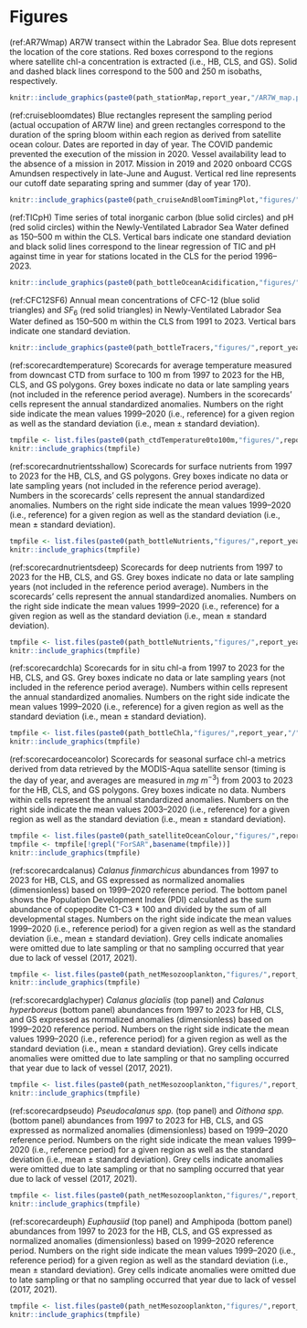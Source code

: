 \clearpage

# Figures

(ref:AR7Wmap) AR7W transect within the Labrador Sea. Blue dots represent the location of the core stations. Red boxes correspond to the regions where satellite chl-a concentration is extracted (i.e., HB, CLS, and GS). Solid and dashed black lines correspond to the 500 and 250 m isobaths, respectively.  

```r
knitr::include_graphics(paste0(path_stationMap,report_year,"/AR7W_map.png"))
```


(ref:cruisebloomdates) Blue rectangles represent the sampling period (actual occupation of AR7W line) and green rectangles correspond to the duration of the spring bloom within each region as derived from satellite ocean colour. Dates are reported in day of year. The COVID pandemic prevented the execution of the mission in 2020. Vessel availability lead to the absence of a mission in 2017. Mission in 2019 and 2020 onboard CCGS Amundsen respectively in late-June and August. Vertical red line represents our cutoff date separating spring and summer (day of year 170).   

```r
knitr::include_graphics(paste0(path_cruiseAndBloomTimingPlot,"figures/",report_year,"/Cruise_Bloom_dates.png"))
```


(ref:TICpH) Time series of total inorganic carbon (blue solid circles) and pH (red solid circles) within the Newly-Ventilated Labrador Sea Water defined as 150–500 m within the CLS. Vertical bars indicate one standard deviation and black solid lines correspond to the linear regression of TIC and pH against time in year for stations located in the CLS for the period 1996–2023.   

```r
knitr::include_graphics(paste0(path_bottleOceanAcidification,"figures/",report_year,"/TIC_pH.png"))
```


(ref:CFC12SF6) Annual mean concentrations of CFC-12 (blue solid triangles) and $SF_6$ (red solid triangles) in Newly-Ventilated Labrador Sea Water defined as 150–500 m within the CLS from 1991 to 2023. Vertical bars indicate one standard deviation.  

```r
knitr::include_graphics(paste0(path_bottleTracers,"figures/",report_year,"/CFC12_SF6.png"))
```


(ref:scorecardtemperature) Scorecards for average temperature measured from downcast CTD from surface to 100 m from 1997 to 2023 for the HB, CLS, and GS polygons. Grey boxes indicate no data or late sampling years (not included in the reference period average). Numbers in the scorecards’ cells represent the annual standardized anomalies. Numbers on the right side indicate the mean values 1999–2020 (i.e., reference) for a given region as well as the standard deviation (i.e., mean ± standard deviation).   

```r
tmpfile <- list.files(paste0(path_ctdTemperature0to100m,"figures/",report_year,"/"), pattern="AZOMPTemperatureScorecard", full.names=TRUE)
knitr::include_graphics(tmpfile)
```



(ref:scorecardnutrientsshallow) Scorecards for surface nutrients from 1997 to 2023 for the HB, CLS, and GS polygons. Grey boxes indicate no data or late sampling years (not included in the reference period average). Numbers in the scorecards’ cells represent the annual standardized anomalies. Numbers on the right side indicate the mean values 1999–2020 (i.e., reference) for a given region as well as the standard deviation (i.e., mean ± standard deviation).   

```r
tmpfile <- list.files(paste0(path_bottleNutrients,"figures/",report_year,"/"), pattern="AZOMPNutrientsShallowScorecard", full.names=TRUE)
knitr::include_graphics(tmpfile)
```


(ref:scorecardnutrientsdeep) Scorecards for deep nutrients from 1997 to 2023 for the HB, CLS, and GS. Grey boxes indicate no data or late sampling years (not included in the reference period average). Numbers in the scorecards’ cells represent the annual standardized anomalies. Numbers on the right side indicate the mean values 1999–2020 (i.e., reference) for a given region as well as the standard deviation (i.e., mean ± standard deviation).   

```r
tmpfile <- list.files(paste0(path_bottleNutrients,"figures/",report_year,"/"), pattern="AZOMPNutrientsDeepScorecard", full.names=TRUE)
knitr::include_graphics(tmpfile)
```



(ref:scorecardchla) Scorecards for in situ chl-a from 1997 to 2023 for the HB, CLS, and GS. Grey boxes indicate no data or late sampling years (not included in the reference period average). Numbers within cells represent the annual standardized anomalies. Numbers on the right side indicate the mean values 1999–2020 (i.e., reference) for a given region as well as the standard deviation (i.e., mean ± standard deviation).   

```r
tmpfile <- list.files(paste0(path_bottleChla,"figures/",report_year,"/"), pattern="AZOMPChlaScorecard", full.names=TRUE)
knitr::include_graphics(tmpfile)
```



(ref:scorecardoceancolor) Scorecards for seasonal surface chl-a metrics derived from data retrieved by the MODIS-Aqua satellite sensor (timing is the day of year, and averages are measured in $mg~m^{-3}$) from 2003 to 2023 for the HB, CLS, and GS polygons. Grey boxes indicate no data. Numbers within cells represent the annual standardized anomalies. Numbers on the right side indicate the mean values 2003–2020 (i.e., reference) for a given region as well as the standard deviation (i.e., mean ± standard deviation).   

```r
tmpfile <- list.files(paste0(path_satelliteOceanColour,"figures/",report_year,"/"), pattern="AZOMPOceanColourMODIS_ForRegionalDocScorecard", full.names=TRUE)
tmpfile <- tmpfile[!grepl("ForSAR",basename(tmpfile))]
knitr::include_graphics(tmpfile)
```




(ref:scorecardcalanus) *Calanus finmarchicus* abundances from 1997 to 2023 for HB, CLS, and GS expressed as normalized anomalies (dimensionless) based on 1999–2020 reference period. The bottom panel shows the Population Development Index (PDI) calculated as the sum abundance of copepodite C1-C3 * 100 and divided by the sum of all developmental stages. Numbers on the right side indicate the mean values 1999–2020 (i.e., reference period) for a given region as well as the standard deviation (i.e., mean ± standard deviation). Grey cells indicate anomalies were omitted due to late sampling or that no sampling occurred that year due to lack of vessel (2017, 2021).  


```r
tmpfile <- list.files(paste0(path_netMesozooplankton,"figures/",report_year,"/"), pattern="AZOMPMesozooplanktonCfinPDI", full.names=TRUE)
knitr::include_graphics(tmpfile)
```

(ref:scorecardglachyper) *Calanus glacialis* (top panel) and *Calanus hyperboreus* (bottom panel) abundances from 1997 to 2023 for HB, CLS, and GS expressed as normalized anomalies (dimensionless) based on 1999–2020 reference period. Numbers on the right side indicate the mean values 1999–2020 (i.e., reference period) for a given region as well as the standard deviation (i.e., mean ± standard deviation). Grey cells indicate anomalies were omitted due to late sampling or that no sampling occurred that year due to lack of vessel (2017, 2021).    

```r
tmpfile <- list.files(paste0(path_netMesozooplankton,"figures/",report_year,"/"), pattern="AZOMPMesozooplanktonCglacChyper", full.names=TRUE)
knitr::include_graphics(tmpfile)
```

(ref:scorecardpseudo) *Pseudocalanus spp.* (top panel) and *Oithona spp.* (bottom panel) abundances from 1997 to 2023 for HB, CLS, and GS expressed as normalized anomalies (dimensionless) based on 1999–2020 reference period. Numbers on the right side indicate the mean values 1999–2020 (i.e., reference period) for a given region as well as the standard deviation (i.e., mean ± standard deviation). Grey cells indicate anomalies were omitted due to late sampling or that no sampling occurred that year due to lack of vessel (2017, 2021).    

```r
tmpfile <- list.files(paste0(path_netMesozooplankton,"figures/",report_year,"/"), pattern="AZOMPMesozooplanktonPseudoOith", full.names=TRUE)
knitr::include_graphics(tmpfile)
```

(ref:scorecardeuph) *Euphausiid* (top panel) and Amphipoda (bottom panel) abundances from 1997 to 2023 for the HB, CLS, and GS expressed as normalized anomalies (dimensionless) based on 1999–2020 reference period. Numbers on the right side indicate the mean values 1999–2020 (i.e., reference period) for a given region as well as the standard deviation (i.e., mean ± standard deviation). Grey cells indicate anomalies were omitted due to late sampling or that no sampling occurred that year due to lack of vessel (2017, 2021).    

```r
tmpfile <- list.files(paste0(path_netMesozooplankton,"figures/",report_year,"/"), pattern="AZOMPMesozooplanktonEuphAmph", full.names=TRUE)
knitr::include_graphics(tmpfile)
```

